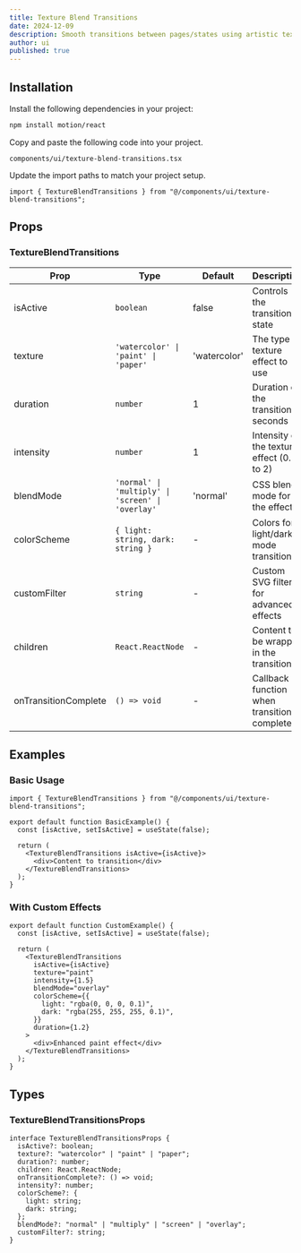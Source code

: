 ```yaml
---
title: Texture Blend Transitions
date: 2024-12-09
description: Smooth transitions between pages/states using artistic textures like watercolor, paint, and paper tears.
author: ui
published: true
---
```


<ComponentPreview name="texture-blend-transitions-demo" />

## Installation

<Steps>

<Step>Install the following dependencies in your project:</Step>

```bash
npm install motion/react
```

<Step>Copy and paste the following code into your project.</Step>

`components/ui/texture-blend-transitions.tsx`

<ComponentSource name="texture-blend-transitions" />

<Step>Update the import paths to match your project setup.</Step>

```tsx
import { TextureBlendTransitions } from "@/components/ui/texture-blend-transitions";
```

</Steps>

## Props

### TextureBlendTransitions

| Prop                 | Type                                              | Default      | Description                                 |
| -------------------- | ------------------------------------------------- | ------------ | ------------------------------------------- |
| isActive             | `boolean`                                         | false        | Controls the transition state               |
| texture              | `'watercolor' \| 'paint' \| 'paper'`              | 'watercolor' | The type of texture effect to use           |
| duration             | `number`                                          | 1            | Duration of the transition in seconds       |
| intensity            | `number`                                          | 1            | Intensity of the texture effect (0.1 to 2)  |
| blendMode            | `'normal' \| 'multiply' \| 'screen' \| 'overlay'` | 'normal'     | CSS blend mode for the effect               |
| colorScheme          | `{ light: string, dark: string }`                 | -            | Colors for light/dark mode transitions      |
| customFilter         | `string`                                          | -            | Custom SVG filter for advanced effects      |
| children             | `React.ReactNode`                                 | -            | Content to be wrapped in the transition     |
| onTransitionComplete | `() => void`                                      | -            | Callback function when transition completes |

## Examples

### Basic Usage

```tsx
import { TextureBlendTransitions } from "@/components/ui/texture-blend-transitions";

export default function BasicExample() {
  const [isActive, setIsActive] = useState(false);

  return (
    <TextureBlendTransitions isActive={isActive}>
      <div>Content to transition</div>
    </TextureBlendTransitions>
  );
}
```

### With Custom Effects

```tsx
export default function CustomExample() {
  const [isActive, setIsActive] = useState(false);

  return (
    <TextureBlendTransitions
      isActive={isActive}
      texture="paint"
      intensity={1.5}
      blendMode="overlay"
      colorScheme={{
        light: "rgba(0, 0, 0, 0.1)",
        dark: "rgba(255, 255, 255, 0.1)",
      }}
      duration={1.2}
    >
      <div>Enhanced paint effect</div>
    </TextureBlendTransitions>
  );
}
```

## Types

### TextureBlendTransitionsProps

```tsx
interface TextureBlendTransitionsProps {
  isActive?: boolean;
  texture?: "watercolor" | "paint" | "paper";
  duration?: number;
  children: React.ReactNode;
  onTransitionComplete?: () => void;
  intensity?: number;
  colorScheme?: {
    light: string;
    dark: string;
  };
  blendMode?: "normal" | "multiply" | "screen" | "overlay";
  customFilter?: string;
}
```
